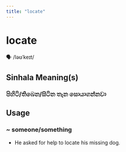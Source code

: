 ```yaml
---
title: "locate"
---
```


# locate

🗣️ /ləʊˈkeɪt/

## Sinhala Meaning(s)

### පිහිටි/තිබෙන/සිටින තැන සොයාගන්නවා

## Usage

### ~ someone/something

- He asked for help to locate his missing dog.

